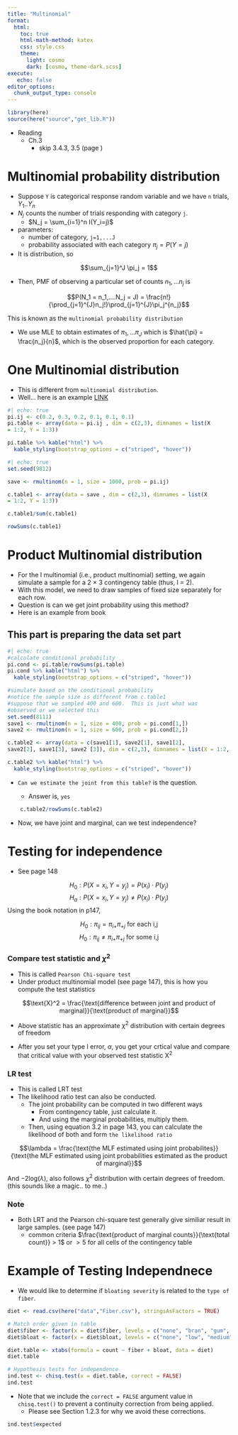 ```yaml
---
title: "Multinomial"
format:
  html:
    toc: true
    html-math-method: katex
    css: style.css  
    theme:
      light: cosmo
      dark: [cosmo, theme-dark.scss]
execute: 
   echo: false
editor_options: 
  chunk_output_type: console
---
```


```{=html}
<style>
.table-hover > tbody > tr:hover { 
  background-color: #f4f442;
}
</style>
```

```r
library(here)
source(here("source","get_lib.R"))
```

-   Reading
    -   Ch.3
        -   skip 3.4.3, 3.5 (page )


# Multinomial probability distribution

-   Suppose `Y` is categorical response random variable and we have `n` trials, $Y_1..Y_n$
-   $N_j$ counts the number of trials responding with category `j`.
    -   $N_j = \sum_{i=1}^n I(Y_i=j)$
-   parameters:
    -   number of category, `j=1,...J`
    -   probability associated with each category $\pi_j = P(Y=j)$
-   It is distribution, so

$$\sum_{j=1}^J \pi_j = 1$$

-   Then, PMF of observing a particular set of counts $n_1,...n_j$ is

$$P(N_1 = n_1,....N_j = J) = \frac{n!}{\prod_{j=1}^{J}n_j!}\prod_{j=1}^{J}\pi_j^{n_j}$$

This is known as the `multinomial probability distribution`

-   We use MLE to obtain estimates of $\pi_1,...\pi_J$ which is $\hat{\pi} = \frac{n_j}{n}$, which is the observed proportion for each category.


# One Multinomial distribution

-   This is different from `multinomial distribution`.
-   Well... here is an example [LINK](https://docs.google.com/spreadsheets/d/1YyO_sX1hIn7siATwF7L-mE8OfHktGX2w/edit?gid=139180726#gid=139180726)

```r
#| echo: true
pi.ij <- c(0.2, 0.3, 0.2, 0.1, 0.1, 0.1)
pi.table <- array(data = pi.ij , dim = c(2,3), dimnames = list(X
= 1:2, Y = 1:3))

pi.table %>% kable("html") %>% 
  kable_styling(bootstrap_options = c("striped", "hover"))
```

```r
#| echo: true
set.seed(9812)  

save <- rmultinom(n = 1, size = 1000, prob = pi.ij)  

c.table1 <- array(data = save , dim = c(2,3), dimnames = list(X
= 1:2, Y = 1:3))

c.table1/sum(c.table1)

rowSums(c.table1)
```

# Product Multinomial distribution

-   For the I multinomial (i.e., product multinomial) setting, we again simulate a sample for a 2 × 3 contingency table (thus, I = 2).
-   With this model, we need to draw samples of fixed size separately for each row.
  - Question is can we get joint probability using this method?
-   Here is an example from book

## This part is preparing the data set part

```r
#| echo: true
#calculate conditional probability 
pi.cond <- pi.table/rowSums(pi.table)
pi.cond %>% kable("html") %>% 
  kable_styling(bootstrap_options = c("striped", "hover"))

#simulate based on the conditional probability
#notice the sample size is different from c.table1
#suppose that we sampled 400 and 600.  This is just what was 
#observed or we selected this
set.seed(8111) 
save1 <- rmultinom(n = 1, size = 400, prob = pi.cond[1,]) 
save2 <- rmultinom(n = 1, size = 600, prob = pi.cond[2,])

c.table2 <- array(data = c(save1[1], save2[1], save1[2],
save2[2], save1[3], save2 [3]), dim = c(2,3), dimnames = list(X = 1:2, Y = 1:3))

c.table2 %>% kable("html") %>% 
  kable_styling(bootstrap_options = c("striped", "hover"))
```

-   `Can we estimate the joint from this table?` is the question.

    -   Answer is, `yes`

```r
    c.table2/rowSums(c.table2)
```

-   Now, we have joint and marginal, can we test independence?

# Testing for independence

- See page 148

$$H_0: P(X=x_i,Y=y_j) = P(x_i)\cdot P(y_j)$$ $$H_a: P(X=x_i,Y=y_j) \not= P(x_i)\cdot P(y_j)$$ Using the book notation in p147,

$$H_0: \pi_{ij}=\pi_{i+}\pi_{+j} \text{  for each i,j}$$ $$H_0: \pi_{ij}\not=\pi_{i+}\pi_{+j} \text{  for some i,j}$$

### Compare test statistic and $\chi^2$

-   This is called `Pearson Chi-square test`
-   Under product multinomial model (see page 147), this is how you compute the test statistics

$$\text{X}^2 = \frac{\text{difference between joint and product of marginal}}{\text{product of marginal}}$$

-   Above statistic has an approximate $\chi^2$ distribution with certain degrees of freedom

-   After you set your type I error, $\alpha$, you get your crtical value and compare that critical value with your observed test statistic $\text{X}^2$

### LR test

-   This is called LRT test
-   The likelihood ratio test can also be conducted.
    -   The joint probability can be computed in two different ways
        -   From contingency table, just calculate it.
        -   And using the marginal probabilities, multiply them.
    -   Then, using equation 3.2 in page 143, you can calculate the likelihood of both and form `the likelihood ratio`

$$\lambda = \frac{\text{the MLF estimated using joint probabilites}}{\text{the MLF estimated using joint probabilities estimated as the product of marginal}}$$

And $-2\text{log}(\lambda)$, also follows $\chi^2$ distribution with certain degrees of freedom. (this sounds like a magic.. to me..)

### Note

-   Both LRT and the Pearson chi-square test generally give similiar result in large samples. (see page 147)
    -   common criteria $\frac{\text{product of marginal counts}}{\text{total count}} > 1$ or $>5$ for all cells of the contingency table

# Example of Testing Independnece 

-   We would like to determine if `bloating severity` is related to the `type of fiber`.

```r
diet <- read.csv(here("data","Fiber.csv"), stringsAsFactors = TRUE)

# Match order given in table
diet$fiber <- factor(x = diet$fiber, levels = c("none", "bran", "gum", "both"))
diet$bloat <- factor(x = diet$bloat, levels = c("none", "low", "medium", "high"))

diet.table <- xtabs(formula = count ~ fiber + bloat, data = diet)
diet.table
```

```r
# Hypothesis tests for independence
ind.test <- chisq.test(x = diet.table, correct = FALSE)
ind.test
```

-   Note that we include the `correct = FALSE` argument value in `chisq.test()` to prevent a continuity correction from being applied.
    -   Please see Section 1.2.3 for why we avoid these corrections.

```r
ind.test$expected
```

